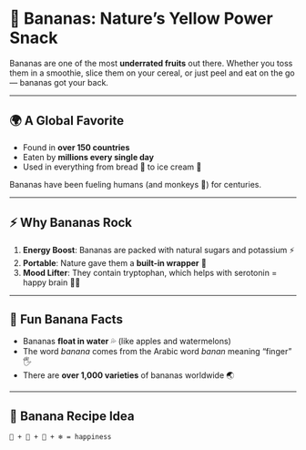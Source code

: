# 🍌 Bananas: Nature’s Yellow Power Snack  

Bananas are one of the most **underrated fruits** out there. Whether you toss them in a smoothie, slice them on your cereal, or just peel and eat on the go — bananas got your back.  

---

## 🌍 A Global Favorite  

- Found in **over 150 countries**  
- Eaten by **millions every single day**  
- Used in everything from bread 🍞 to ice cream 🍨  

Bananas have been fueling humans (and monkeys 🐒) for centuries.  

---

## ⚡ Why Bananas Rock  

1. **Energy Boost**: Bananas are packed with natural sugars and potassium ⚡  
2. **Portable**: Nature gave them a **built-in wrapper** 🌱  
3. **Mood Lifter**: They contain tryptophan, which helps with serotonin = happy brain 🧠✨  

---

## 🍌 Fun Banana Facts  

- Bananas **float in water** 💦 (like apples and watermelons)  
- The word *banana* comes from the Arabic word *banan* meaning “finger” 🖐️  
- There are **over 1,000 varieties** of bananas worldwide 🌏  

---

## 🥤 Banana Recipe Idea  

```text
🍌 + 🥛 + 🍯 + ❄️ = happiness
